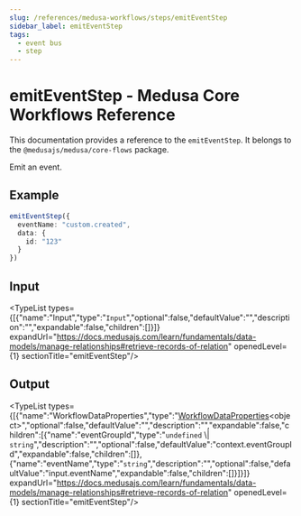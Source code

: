 ```yaml
---
slug: /references/medusa-workflows/steps/emitEventStep
sidebar_label: emitEventStep
tags:
  - event bus
  - step
---
```



# emitEventStep - Medusa Core Workflows Reference

This documentation provides a reference to the `emitEventStep`. It belongs to the `@medusajs/medusa/core-flows` package.

Emit an event.

## Example

```ts
emitEventStep({
  eventName: "custom.created",
  data: {
    id: "123"
  }
})
```

## Input

<TypeList types={[{"name":"Input","type":"`Input`","optional":false,"defaultValue":"","description":"","expandable":false,"children":[]}]} expandUrl="https://docs.medusajs.com/learn/fundamentals/data-models/manage-relationships#retrieve-records-of-relation" openedLevel={1} sectionTitle="emitEventStep"/>

## Output

<TypeList types={[{"name":"WorkflowDataProperties","type":"[WorkflowDataProperties](../../../../../workflows/types/workflows.WorkflowDataProperties/page.mdx)&#60;object&#62;","optional":false,"defaultValue":"","description":"","expandable":false,"children":[{"name":"eventGroupId","type":"`undefined` \\| `string`","description":"","optional":false,"defaultValue":"context.eventGroupId","expandable":false,"children":[]},{"name":"eventName","type":"`string`","description":"","optional":false,"defaultValue":"input.eventName","expandable":false,"children":[]}]}]} expandUrl="https://docs.medusajs.com/learn/fundamentals/data-models/manage-relationships#retrieve-records-of-relation" openedLevel={1} sectionTitle="emitEventStep"/>
